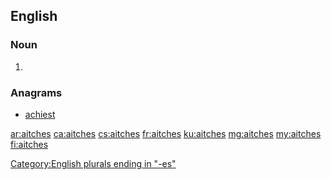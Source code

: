 ==English==

===Noun===
{{head|en|noun plural form}}

# {{plural of|aitch|lang=en}}

===Anagrams===
* [[achiest#English|achiest]]

[[Category:English plurals ending in "-es"]]

[[ar:aitches]]
[[ca:aitches]]
[[cs:aitches]]
[[fr:aitches]]
[[ku:aitches]]
[[mg:aitches]]
[[my:aitches]]
[[fi:aitches]]